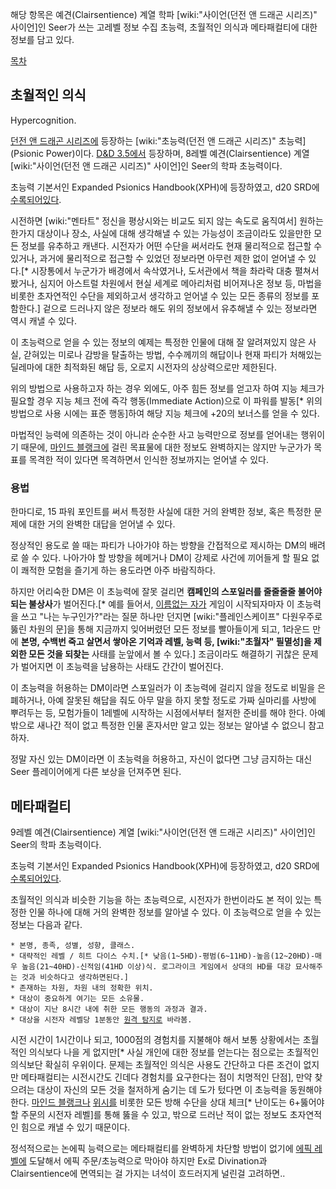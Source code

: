 해당 항목은 예견(Clairsentience) 계열 학파 [wiki:"사이언(던전 앤 드래곤 시리즈)" 사이언]인 Seer가 쓰는 고레벨 정보 수집 초능력, 초월적인 의식과 메타패컬티에 대한 정보를 담고 있다.

[[목차]]


== 초월적인 의식 ==

Hypercognition.

[[던전 앤 드래곤 시리즈]]에 등장하는 [wiki:"초능력(던전 앤 드래곤 시리즈)" 초능력](Psionic Power)이다.
[[D&D 3.5]]에서 등장하며, 8레벨 예견(Clairsentience) 계열 [wiki:"사이언(던전 앤 드래곤 시리즈)" 사이언]인 Seer의 학파 초능력이다.

초능력 기본서인 Expanded Psionics Handbook(XPH)에 등장하였고, d20 SRD에 [http://www.d20srd.org/srd/psionic/powers/hypercognition.htm 수록되어있다].

시전하면 [wiki:"멘타트" 정신을 평상시와는 비교도 되지 않는 속도로 움직여서] 원하는 한가지 대상이나 장소, 사실에 대해 생각해낼 수 있는 가능성이 조금이라도 있을만한 모든 정보를 유추하고 캐낸다. 시전자가 어떤 수단을 써서라도 현재 물리적으로 접근할 수 있거나, 과거에 물리적으로 접근할 수 있었던 정보라면 아무런 제한 없이 얻어낼 수 있다.[* 시장통에서 누군가가 배경에서 속삭였거나, 도서관에서 책을 촤라락 대충 펼쳐서 봤거나, 심지어 아스트럴 차원에서 현실 세계로 메아리처럼 비어져나온 정보 등, 마법을 비롯한 초자연적인 수단을 제외하고서 생각하고 얻어낼 수 있는 모든 종류의 정보를 포함한다.] 겉으로 드러나지 않은 정보라 해도 위의 정보에서 유추해낼 수 있는 정보라면 역시 캐낼 수 있다.

이 초능력으로 얻을 수 있는 정보의 예제는 특정한 인물에 대해 잘 알려져있지 않은 사실, 갇혀있는 미로나 감방을 탈출하는 방법, 수수께끼의 해답이나 현재 파티가 처해있는 딜레마에 대한 최적화된 해답 등, 오로지 시전자의 상상력으로만 제한된다.

위의 방법으로 사용하고자 하는 경우 외에도, 아주 힘든 정보를 얻고자 하여 지능 체크가 필요할 경우 지능 체크 전에 즉각 행동(Immediate Action)으로 이 파워를 발동[* 위의 방법으로 사용 시에는 표준 행동]하여 해당 지능 체크에 +20의 보너스를 얻을 수 있다.

마법적인 능력에 의존하는 것이 아니라 순수한 사고 능력만으로 정보를 얻어내는 행위이기 때문에, [[마인드 블랭크]]에 걸린 목표물에 대한 정보도 완벽하지는 않지만 누군가가 목표를 목격한 적이 있다면 목격하면서 인식한 정보까지는 얻어낼 수 있다.

=== 용법 ===

한마디로, 15 파워 포인트를 써서 특정한 사실에 대한 거의 완벽한 정보, 혹은 특정한 문제에 대한 거의 완벽한 대답을 얻어낼 수 있다.

정상적인 용도로 쓸 때는 파티가 나아가야 하는 방향을 간접적으로 제시하는 DM의 배려로 쓸 수 있다. 나아가야 할 방향을 헤메거나 DM이 강제로 사건에 끼어들게 할 필요 없이 쾌적한 모험을 즐기게 하는 용도라면 아주 바람직하다.

하지만 어리숙한 DM은 이 초능력에 잘못 걸리면 '''캠페인의 스포일러를 줄줄줄줄 불어야 되는 불상사'''가 벌어진다.[* 예를 들어서, [[이름없는 자]]가 게임이 시작되자마자 이 초능력을 쓰고 "나는 누구인가?"라는 질문 하나만 던지면 [wiki:"플레인스케이프" 다원우주로 뚫린 차원의 문]을 통해 지금까지 잊어버렸던 모든 정보를 빨아들이게 되고, 1라운드 만에 '''본명, 수백번 죽고 살면서 쌓아온 기억과 레벨, 능력 등, [wiki:"초월자" 필멸성]을 제외한 모든 것을 되찾는''' 사태를 눈앞에서 볼 수 있다.] 조금이라도 해결하기 귀찮은 문제가 벌어지면 이 초능력을 남용하는 사태도 간간이 벌어진다. 

이 초능력을 허용하는 DM이라면 스포일러가 이 초능력에 걸리지 않을 정도로 비밀을 은폐하거나, 아예 잘못된 해답을 줘도 아무 말을 하지 못할 정도로 가짜 실마리를 사방에 뿌려두는 등, 모험가들이 1레벨에 시작하는 시점에서부터 철저한 준비를 해야 한다. 아예 밖으로 새나간 적이 없고 특정한 인물 혼자서만 알고 있는 정보는 알아낼 수 없으니 참고하자.

정말 자신 있는 DM이라면 이 초능력을 허용하고, 자신이 없다면 그냥 금지하는 대신 Seer 플레이어에게 다른 보상을 던져주면 된다.

== 메타패컬티 ==

9레벨 예견(Clairsentience) 계열 [wiki:"사이언(던전 앤 드래곤 시리즈)" 사이언]인 Seer의 학파 초능력이다.

초능력 기본서인 Expanded Psionics Handbook(XPH)에 등장하였고, d20 SRD에 [http://www.d20srd.org/srd/psionic/powers/metafaculty.htm 수록되어있다].

초월적인 의식과 비슷한 기능을 하는 초능력으로, 시전자가 한번이라도 본 적이 있는 특정한 인물 하나에 대해 거의 완벽한 정보를 알아낼 수 있다. 이 초능력으로 얻을 수 있는 정보는 다음과 같다.

 * 본명, 종족, 성별, 성향, 클래스.
 * 대략적인 레벨 / 히트 다이스 수치.[* 낮음(1~5HD)-평범(6~11HD)-높음(12~20HD)-매우 높음(21~40HD)-신적임(41HD 이상)식. 로그라이크 게임에서 상대의 HD를 대강 묘사해주는 것과 비슷하다고 생각하면된다.]
 * 존재하는 차원, 차원 내의 정확한 위치.
 * 대상이 중요하게 여기는 모든 소유물.
 * 대상이 지난 8시간 내에 취한 모든 행동의 과정과 결과.
 * 대상을 시전자 레벨당 1분동안 [[원격 탐지]]로 바라봄.

시전 시간이 1시간이나 되고, 1000점의 경험치를 지불해야 해서 보통 상황에서는 초월적인 의식보다 나을 게 없지만[* 사실 개인에 대한 정보를 얻는다는 점으로는 초월적인 의식보단 확실히 우위이다. 문제는 초월적인 의식은 사용도 간단하고 다른 조건이 없지만 메타패컬티는 시전시간도 긴데다 경험치를 요구한다는 점이 치명적인 단점], 만약 찾으려는 대상이 자신의 모든 것을 철저하게 숨기는 데 도가 텄다면 이 초능력을 동원해야 한다. [[마인드 블랭크]]나 [[위시]]를 비롯한 모든 방해 수단을 상대 체크[* 난이도는 6+뚫어야할 주문의 시전자 레벨]를 통해 뚫을 수 있고, 밖으로 드러난 적이 없는 정보도 초자연적인 힘으로 캐낼 수 있기 때문이다.

정석적으로는 논에픽 능력으로는 메타패컬티를 완벽하게 차단할 방법이 없기에 [[에픽 레벨]]에 도달해서 에픽 주문/초능력으로 막아야 하지만 Ex로 Divination과 Clairsentience에 면역되는 걸 가지는 녀석이 흐드러지게 널린걸 고려하면..
